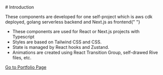 
<Meta title="Intro" /># Introduction
<div>
  <p>
    These components are developed for one self-project which is aws cdk
    deployed, golang serverless backend and Next.js as frontend{" "}
  </p>
  <ul className="intro-list">
    <li>These components are used for React or Next.js projects with Typescript</li>
    <li>Styles are based on Tailwind CSS and CSS.</li>
    <li>State is managed by React hooks and Zustand.</li>
    <li>Animations are created using React Transition Group, self-drawed Rive
      files, etc.</li>
  </ul>
  <a href="https://clarkhao.github.io/?path=/story/portfolio--introduction" target="_blank">Go to Portfolio Page</a>
</div>

<style>
  {`
  .intro-list {
    list-style-type: disc;
    margin-left: 1.5rem;
    
  }

  .intro-list li {
    margin-bottom: 0.5rem;
    font-size: 16px;
  }
`}
</style>
